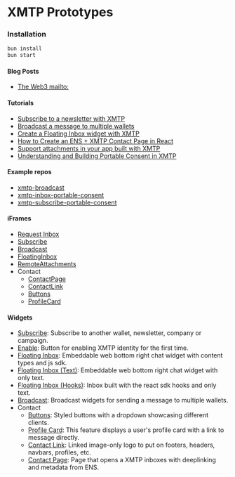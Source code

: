 # XMTP Prototypes

### Installation

```bash
bun install
bun start
```

#### Blog Posts

- [The Web3 mailto:](/Posts/Contact)

#### Tutorials

- [Subscribe to a newsletter with XMTP](/Tutorials/Subscribe)
- [Broadcast a message to multiple wallets](/Tutorials/Broadcast)
- [Create a Floating Inbox widget with XMTP](/Tutorials/FloatingInbox)
- [How to Create an ENS + XMTP Contact Page in React](/Tutorials/ContactPage)
- [Support attachments in your app built with XMTP](/Tutorials/RemoteAttachments)
- [Understanding and Building Portable Consent in XMTP](/Tutorials/PortableConsent)

#### Example repos

- [xmtp-broadcast](https://github.com/fabriguespe/xmtp-broadcast)
- [xmtp-inbox-portable-consent](https://github.com/fabriguespe/xmtp-inbox-portable-consent)
- [xmtp-subscribe-portable-consent](https://github.com/fabriguespe/xmtp-subscribe-portable-consent)

#### iFrames

- [Request Inbox](/Frames/RequestInbox)
- [Subscribe](/Frames/Subscribe)
- [Broadcast](/Frames/Broadcast)
- [FloatingInbox](/Frames/FloatingInbox)
- [RemoteAttachments](/Frames/RemoteAttachment)
- Contact
  - [ContactPage](/Frames/ContactPage)
  - [ContactLink](/Frames/ContactLink)
  - [Buttons](/Frames/Buttons)
  - [ProfileCard](/Frames/ProfileCard)

#### Widgets

- [Subscribe](/Widgets/Subscribe): Subscribe to another wallet, newsletter, company or campaign.
- [Enable](/Widgets/Enable): Button for enabling XMTP identity for the first time.
- [Floating Inbox](/Widgets/FloatingInbox): Embeddable web bottom right chat widget with content types and js sdk.
- [Floating Inbox (Text)](/Widgets/FloatingInbox-text): Embeddable web bottom right chat widget with only text.
- [Floating Inbox (Hooks)](/Widgets/FloatingInbox-hooks): Inbox built with the react sdk hooks and only text.
- [Broadcast](/Widgets/Broadcast): Broadcast widgets for sending a message to multiple wallets.
- Contact
  - [Buttons](/Widgets/Contact/Buttons): Styled buttons with a dropdown showcasing different clients.
  - [Profile Card](/Widgets/Contact/ProfileCard): This feature displays a user's profile card with a link to message directly.
  - [Contact Link](/Widgets/Contact/ContactLink): Linked image-only logo to put on footers, headers, navbars, profiles, etc.
  - [Contact Page](/Widgets/Contact/ContactPage): Page that opens a XMTP inboxes with deeplinking and metadata from ENS.
